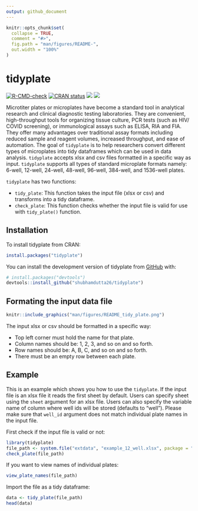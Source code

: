 ```yaml
---
output: github_document
---
```


<!-- README.md is generated from README.Rmd. Please edit that file -->

```r
knitr::opts_chunk$set(
  collapse = TRUE,
  comment = "#>",
  fig.path = "man/figures/README-",
  out.width = "100%"
)
```

# tidyplate

<!-- badges: start -->
[![R-CMD-check](https://github.com/shubhamdutta26/tidyplate/actions/workflows/R-CMD-check.yaml/badge.svg)](https://github.com/shubhamdutta26/tidyplate/actions/workflows/R-CMD-check.yaml)
[![CRAN status](https://www.r-pkg.org/badges/version/tidyplate)](https://CRAN.R-project.org/package=tidyplate)
[![](http://cranlogs.r-pkg.org/badges/last-month/tidyplate)](https://cran.r-project.org/package=tidyplate)
[![](http://cranlogs.r-pkg.org/badges/grand-total/tidyplate)](https://cran.r-project.org/package=tidyplate)
<!-- badges: end -->

Microtiter plates or microplates have become a standard tool in analytical research and clinical diagnostic testing laboratories. They are convenient, high-throughput tools for organizing tissue culture, PCR tests (such as HIV/ COVID screening), or immunological assays such as ELISA, RIA and FIA. They offer many advantages over traditional assay formats including reduced sample and reagent volumes, increased throughput, and ease of automation. The goal of `tidyplate` is to help researchers convert different types of microplates into tidy dataframes which can be used in data analysis. `tidyplate` accepts xlsx and csv files formatted in a specific way as input. `tidyplate` supports all types of standard microplate formats namely: 6-well, 12-well, 24-well, 48-well, 96-well, 384-well, and 1536-well plates.

`tidyplate` has two functions:

  * `tidy_plate`: This function takes the input file (xlsx or csv) and transforms into a tidy dataframe.
  * `check_plate`: This function checks whether the input file is valid for use with `tidy_plate()` function.

## Installation

To install tidyplate from CRAN:

``` r
install.packages("tidyplate")
```

You can install the development version of tidyplate from [GitHub](https://github.com/) with:

``` r
# install.packages("devtools")
devtools::install_github("shubhamdutta26/tidyplate")
```

## Formating the input data file

```r
knitr::include_graphics("man/figures/README_tidy_plate.png")
```

The input xlsx or csv should be formatted in a specific way:

  * Top left corner must hold the name for that plate.
  * Column names should be: 1, 2, 3, and so on and so forth.
  * Row names should be: A, B, C, and so on and so forth.
  * There must be an empty row between each plate.

## Example

This is an example which shows you how to use the `tidyplate`. If the input file is an xlsx file it reads the first sheet by default. Users can specify sheet using the `sheet` argument for an xlsx file. Users can also specify the variable name of column where well ids will be stored (defaults to "well"). Please make sure that `well_id` argument does not match individual plate names in the input file.

First check if the input file is valid or not:
```r
library(tidyplate)
file_path <- system.file("extdata", "example_12_well.xlsx", package = "tidyplate")
check_plate(file_path)
```

If you want to view names of individual plates:

```r
view_plate_names(file_path)
```

Import the file as a tidy dataframe:
```r
data <- tidy_plate(file_path)
head(data)
```
